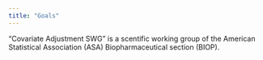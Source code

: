 ```yaml
---
title: "Goals"
---
```


"Covariate Adjustment SWG" is a scentific working group of the American Statistical Association (ASA) Biopharmaceutical section (BIOP). 